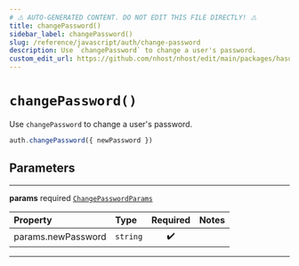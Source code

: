 ```yaml
---
# ⚠️ AUTO-GENERATED CONTENT. DO NOT EDIT THIS FILE DIRECTLY! ⚠️
title: changePassword()
sidebar_label: changePassword()
slug: /reference/javascript/auth/change-password
description: Use `changePassword` to change a user's password.
custom_edit_url: https://github.com/nhost/nhost/edit/main/packages/hasura-auth-js/src/hasura-auth-client.ts#L380
---
```


# `changePassword()`

Use `changePassword` to change a user's password.

```ts
auth.changePassword({ newPassword })
```

## Parameters

---

**<span className="parameter-name">params</span>** <span className="optional-status">required</span> [`ChangePasswordParams`](/reference/docgen/javascript/auth/types/change-password-params)

| Property                                                                                       | Type     | Required | Notes |
| :--------------------------------------------------------------------------------------------- | :------- | :------: | :---- |
| <span className="parameter-name"><span className="light-grey">params.</span>newPassword</span> | `string` |    ✔️    |       |

---
